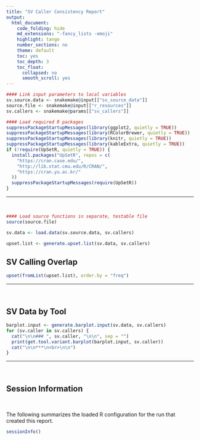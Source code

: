 ```yaml
---
title: "SV Caller Consistency Report"
output:
  html_document:
    code_folding: hide
    md_extensions: "-fancy_lists -emoji"
    highlight: tango
    number_sections: no
    theme: default
    toc: yes
    toc_depth: 3
    toc_float:
      collapsed: no
      smooth_scroll: yes
---
```


```r
#### Link input parameters to local variables
sv.source.data <- snakemake@input[["sv_source_data"]]
source.file <- snakemake@input[["r_resources"]]
sv.callers <- snakemake@params[["sv_callers"]]
```

```r
#### Load required R packages
suppressPackageStartupMessages(library(ggplot2, quietly = TRUE))
suppressPackageStartupMessages(library(RColorBrewer, quietly = TRUE))
suppressPackageStartupMessages(library(knitr, quietly = TRUE))
suppressPackageStartupMessages(library(kableExtra, quietly = TRUE))
if (!require(UpSetR, quietly = TRUE)) {
  install.packages("UpSetR", repos = c(
    "https://cran.case.edu/",
    "http://lib.stat.cmu.edu/R/CRAN/",
    "https://cran.yu.ac.kr/"
  ))
  suppressPackageStartupMessages(require(UpSetR))
}
```

***
<br>

```r
#### Load source functions in separate, testable file
source(source.file)
```

```r
sv.data <- load.data(sv.source.data, sv.callers)
```

```r
upset.list <- generate.upset.list(sv.data, sv.callers)
```

## SV Calling Overlap


```r
upset(fromList(upset.list), order.by = "freq")
```

***
<br>

## SV Data by Tool

```r
barplot.input <- generate.barplot.input(sv.data, sv.callers)
for (sv.caller in sv.callers) {
  cat("\n\n### ", sv.caller, "\n\n", sep = "")
  print(get.tool.variant.barplot(barplot.input, sv.caller))
  cat("\n\n***\n<br>\n\n")
}
```

***
<br>

## Session Information

<br>

The following summarizes the loaded R configuration for the run that created this report.

```r
sessionInfo()
```
